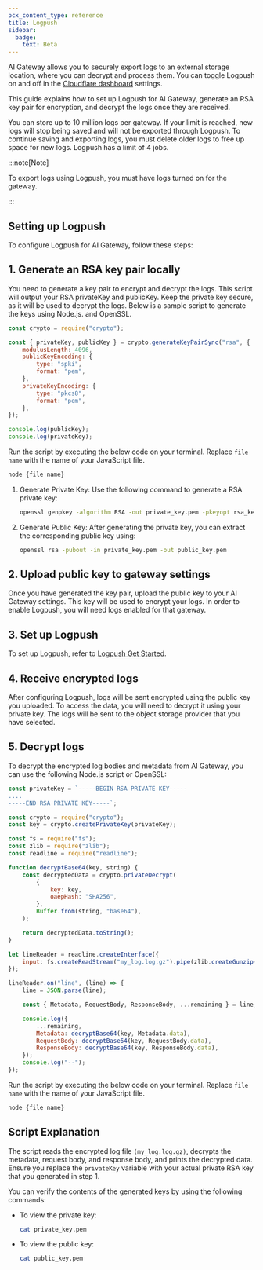 ```yaml
---
pcx_content_type: reference
title: Logpush
sidebar:
  badge:
    text: Beta
---
```



AI Gateway allows you to securely export logs to an external storage location, where you can decrypt and process them.
You can toggle Logpush on and off in the [Cloudflare dashboard](https://dash.cloudflare.com) settings.

This guide explains how to set up Logpush for AI Gateway, generate an RSA key pair for encryption, and decrypt the logs once they are received.

You can store up to 10 million logs per gateway. If your limit is reached, new logs will stop being saved and will not be exported through Logpush. To continue saving and exporting logs, you must delete older logs to free up space for new logs. Logpush has a limit of 4 jobs.

:::note[Note]

To export logs using Logpush, you must have logs turned on for the gateway.

:::

## Setting up Logpush

To configure Logpush for AI Gateway, follow these steps:

## 1. Generate an RSA key pair locally

You need to generate a key pair to encrypt and decrypt the logs. This script
will output your RSA privateKey and publicKey. Keep the private key secure, as
it will be used to decrypt the logs. Below is a sample script to generate the
keys using Node.js. and OpenSSL.

<Tabs syncKey="JSPlusSSL"> <TabItem label="Javascript">

```js
const crypto = require("crypto");

const { privateKey, publicKey } = crypto.generateKeyPairSync("rsa", {
	modulusLength: 4096,
	publicKeyEncoding: {
		type: "spki",
		format: "pem",
	},
	privateKeyEncoding: {
		type: "pkcs8",
		format: "pem",
	},
});

console.log(publicKey);
console.log(privateKey);
```

Run the script by executing the below code on your terminal. Replace `file name` with the name of your JavaScript file.

```bash
node {file name}
```

</TabItem> <TabItem label="OpenSSL">

1. Generate Private Key:
   Use the following command to generate a RSA private key:

   ```bash
   openssl genpkey -algorithm RSA -out private_key.pem -pkeyopt rsa_keygen_bits:4096
   ```

2. Generate Public Key:
   After generating the private key, you can extract the corresponding public key using:

   ```bash
   openssl rsa -pubout -in private_key.pem -out public_key.pem
   ```

</TabItem> </Tabs>

## 2. Upload public key to gateway settings

Once you have generated the key pair, upload the public key to your AI Gateway settings. This key will be used to encrypt your logs. In order to enable Logpush, you will need logs enabled for that gateway.

## 3. Set up Logpush

To set up Logpush, refer to [Logpush Get Started](/logs/get-started/).

## 4. Receive encrypted logs

After configuring Logpush, logs will be sent encrypted using the public key you uploaded. To access the data, you will need to decrypt it using your private key. The logs will be sent to the object storage provider that you have selected.

## 5. Decrypt logs

To decrypt the encrypted log bodies and metadata from AI Gateway, you can use the following Node.js script or OpenSSL:

<Tabs syncKey="JSPlusSSL"> <TabItem label="Javascript">

```js title="JavaScript"
const privateKey = `-----BEGIN RSA PRIVATE KEY-----
....
-----END RSA PRIVATE KEY-----`;

const crypto = require("crypto");
const key = crypto.createPrivateKey(privateKey);

const fs = require("fs");
const zlib = require("zlib");
const readline = require("readline");

function decryptBase64(key, string) {
	const decryptedData = crypto.privateDecrypt(
		{
			key: key,
			oaepHash: "SHA256",
		},
		Buffer.from(string, "base64"),
	);

	return decryptedData.toString();
}

let lineReader = readline.createInterface({
	input: fs.createReadStream("my_log.log.gz").pipe(zlib.createGunzip()),
});

lineReader.on("line", (line) => {
	line = JSON.parse(line);

	const { Metadata, RequestBody, ResponseBody, ...remaining } = line;

	console.log({
		...remaining,
		Metadata: decryptBase64(key, Metadata.data),
		RequestBody: decryptBase64(key, RequestBody.data),
		ResponseBody: decryptBase64(key, ResponseBody.data),
	});
	console.log("--");
});
```

Run the script by executing the below code on your terminal. Replace `file name` with the name of your JavaScript file.

```bash
node {file name}
```

## Script Explanation

The script reads the encrypted log file `(my_log.log.gz)`, decrypts the metadata, request body, and response body, and prints the decrypted data.
Ensure you replace the `privateKey` variable with your actual private RSA key that you generated in step 1.

</TabItem> <TabItem label="OpenSSL">

You can verify the contents of the generated keys by using the following commands:

- To view the private key:

  ```bash
  cat private_key.pem
  ```

- To view the public key:

  ```bash
  cat public_key.pem
  ```

</TabItem> </Tabs>
